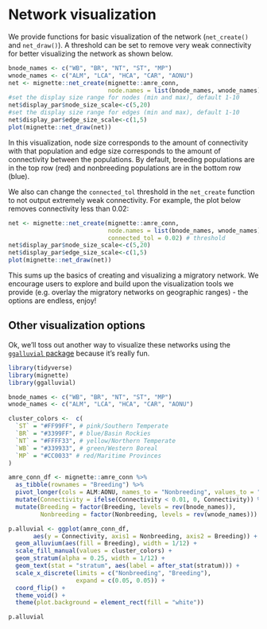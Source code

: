 # Network visualization {#visualization}

We provide functions for basic visualization of the network (`net_create()` and `net_draw()`). A threshold can be set to remove very weak connectivity for better visualizing the network as shown below.

```r
bnode_names <- c("WB", "BR", "NT", "ST", "MP")
wnode_names <- c("ALM", "LCA", "HCA", "CAR", "AONU")
net <- mignette::net_create(mignette::amre_conn, 
                            node.names = list(bnode_names, wnode_names))
#set the display size range for nodes (min and max), default 1-10
net$display_par$node_size_scale<-c(5,20)
#set the display size range for edges (min and max), default 1-10
net$display_par$edge_size_scale<-c(1,5)
plot(mignette::net_draw(net))
```

In this visualization, node size corresponds to the amount of connectivity with that population and edge size corresponds to the amount of connectivity between the populations. By default, breeding populations are in the top row (red) and nonbreeding populations are in the bottom row (blue). 

We also can change the `connected_tol` threshold in the `net_create` function to not output extremely weak connectivity. For example, the plot below removes connectivity less than 0.02:

```r
net <- mignette::net_create(mignette::amre_conn, 
                            node.names = list(bnode_names, wnode_names),
                            connected_tol = 0.02) # threshold
net$display_par$node_size_scale<-c(5,20)
net$display_par$edge_size_scale<-c(1,5)
plot(mignette::net_draw(net))
```

This sums up the basics of creating and visualizing a migratory network. We encourage users to explore and build upon the visualization tools we provide (e.g. overlay the migratory networks on geographic ranges) - the options are endless, enjoy!

## Other visualization options

Ok, we'll toss out another way to visualize these networks using the [`ggalluvial` package](https://cran.r-project.org/web/packages/ggalluvial/vignettes/ggalluvial.htm) because it's really fun.


```r
library(tidyverse)
library(mignette)
library(ggalluvial)

bnode_names <- c("WB", "BR", "NT", "ST", "MP")
wnode_names <- c("ALM", "LCA", "HCA", "CAR", "AONU")

cluster_colors <-  c(
  `ST` = "#FF99FF", # pink/Southern Temperate
  `BR` = "#3399FF", # blue/Basin Rockies
  `NT` = "#FFFF33", # yellow/Northern Temperate
  `WB` = "#339933", # green/Western Boreal
  `MP` = "#CC0033" # red/Maritime Provinces
) 

amre_conn_df <- mignette::amre_conn %>%
  as_tibble(rownames = "Breeding") %>%
  pivot_longer(cols = ALM:AONU, names_to = "Nonbreeding", values_to = "Connectivity") %>%
  mutate(Connectivity = ifelse(Connectivity < 0.01, 0, Connectivity)) %>%
  mutate(Breeding = factor(Breeding, levels = rev(bnode_names)),
         Nonbreeding = factor(Nonbreeding, levels = rev(wnode_names)))

p.alluvial <- ggplot(amre_conn_df,
       aes(y = Connectivity, axis1 = Nonbreeding, axis2 = Breeding)) +
  geom_alluvium(aes(fill = Breeding), width = 1/12) +
  scale_fill_manual(values = cluster_colors) +
  geom_stratum(alpha = 0.25, width = 1/12) +
  geom_text(stat = "stratum", aes(label = after_stat(stratum))) +
  scale_x_discrete(limits = c("Nonbreeding", "Breeding"),
                   expand = c(0.05, 0.05)) + 
  coord_flip() +
  theme_void() +
  theme(plot.background = element_rect(fill = "white"))

p.alluvial
```
